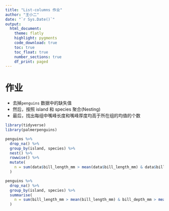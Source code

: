 ```yaml
---
title: "List-columns 作业"
author: "王小二"
date: "`r Sys.Date()`"
output: 
  html_document:
    theme: flatly
    highlight: pygments
    code_download: true
    toc: true
    toc_float: true
    number_sections: true
    df_print: paged
---
```



# 作业

- 去掉`penguins` 数据中的缺失值
- 然后，按照 island 和 species 聚合(Nesting)
- 最后，找出每组中嘴峰长度和嘴峰厚度均高于所在组的均值的个数

```r
library(tidyverse)
library(palmerpenguins)
```


```r
penguins %>%
  drop_na() %>% 
  group_by(island, species) %>% 
  nest() %>% 
  rowwise() %>% 
  mutate(
    n = sum(data$bill_length_mm > mean(data$bill_length_mm) & data$bill_depth_mm > mean(data$bill_depth_mm))
  )
```


```r
penguins %>%
  drop_na() %>% 
  group_by(island, species) %>% 
  summarise(
    n = sum(bill_length_mm > mean(bill_length_mm) & bill_depth_mm > mean(bill_depth_mm))
  )
```

